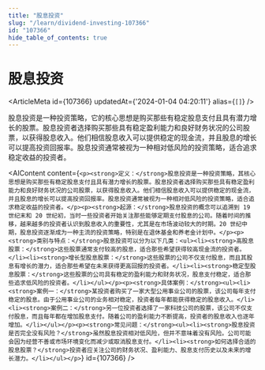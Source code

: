 ```yaml
---
title: "股息投资"
slug: "/learn/dividend-investing-107366"
id: "107366"
hide_table_of_contents: true
---
```



# 股息投资

<ArticleMeta id={107366} updatedAt={'2024-01-04 04:20:11'} alias={`[]`} />
<div className='border-solid border-b border-t-0 my-4 border-[var(--ifm-color-gray-300)]' />

股息投资是一种投资策略，它的核心思想是购买那些有稳定股息支付且具有潜力增长的股票。股息投资者选择购买那些具有稳定盈利能力和良好财务状况的公司股票，以获得股息收入。他们相信股息收入可以提供稳定的现金流，并且股息的增长可以提高投资回报率。股息投资通常被视为一种相对低风险的投资策略，适合追求稳定收益的投资者。

<AIContent content={`<p><strong>定义：</strong>股息投资是一种投资策略，其核心思想是购买那些有稳定股息支付且具有潜力增长的股票。股息投资者选择购买那些具有稳定盈利能力和良好财务状况的公司股票，以获得股息收入。他们相信股息收入可以提供稳定的现金流，并且股息的增长可以提高投资回报率。股息投资通常被视为一种相对低风险的投资策略，适合追求稳定收益的投资者。</p><p><strong>起源：</strong>股息投资的概念可以追溯到 19 世纪末和 20 世纪初，当时一些投资者开始关注那些能够定期支付股息的公司。随着时间的推移，越来越多的投资者认识到股息收入的重要性，尤其是在市场波动较大的时期。20 世纪中期，股息投资逐渐成为一种主流的投资策略，特别是在退休基金和养老金计划中。</p><p><strong>类别与特点：</strong>股息投资可以分为以下几类：<ul><li><strong>高股息股票：</strong>这些股票通常支付较高的股息，适合那些希望获得较高现金流的投资者。</li><li><strong>增长型股息股票：</strong>这些股票的公司不仅支付股息，而且其股息有增长的潜力，适合那些希望在未来获得更高回报的投资者。</li><li><strong>稳定型股息股票：</strong>这些股票的公司具有稳定的盈利能力和财务状况，股息支付稳定，适合那些追求低风险的投资者。</li></ul></p><p><strong>具体案例：</strong><ul><li><strong>案例一：</strong>某投资者购买了一家大型公用事业公司的股票，该公司每年支付稳定的股息。由于公用事业公司的业务相对稳定，投资者每年都能获得稳定的股息收入。</li><li><strong>案例二：</strong>另一位投资者选择了一家科技公司的股票，该公司不仅支付股息，而且每年都在增加股息支付。随着公司的盈利能力不断提高，投资者的股息收入也逐年增加。</li></ul></p><p><strong>常见问题：</strong><ul><li><strong>股息投资是否完全没有风险？</strong>虽然股息投资相对低风险，但并不意味着没有风险。公司可能会因为经营不善或市场环境变化而减少或取消股息支付。</li><li><strong>如何选择合适的股息股票？</strong>投资者应关注公司的财务状况、盈利能力、股息支付历史以及未来的增长潜力。</li></ul></p>`} id={107366} />
